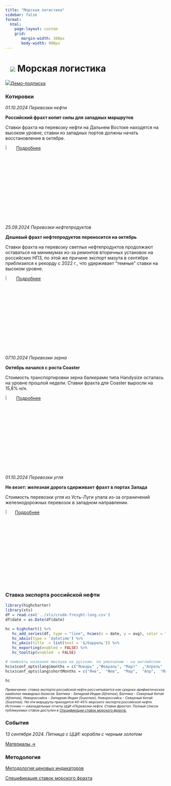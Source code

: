 ```yaml
---
title: "Морская логистика"
sidebar: false
format: 
  html:
    page-layout: custom
    grid:
       margin-width: 300px
       body-width: 900px
---
```


# ![](../images/icon-ship.svg) Морская логистика {.my-custom-class style="margin-left:3%;"}

![](../images/icon-subscription.svg)[Демо-подписка](../demo-subscription.qmd)

::: {.grid style="margin-left:0%"}
::: {.g-col-12 .g-col-sm-12 .g-col-xs-12 .g-col-xl-4 .g-col-md-6 .g-col-lg-6}
### Котировки

*01.10.2024 Перевозки нефти*

**Российский фрахт копит силы для западных маршрутов**

Ставки фрахта на перевозку нефти на Дальнем Востоке находятся на высоком уровне, ставки из западных портов должны начать восстановление в октябре.

![](../images/icon-locker.svg){width="6%"} [Подробнее](../demo-subscription.qmd)

*25.09.2024 Перевозки нефтепродуктов*

**Дешевый фрахт нефтепродуктов переносится на октябрь**

Ставки фрахта на перевозку светлых нефтепродуктов продолжают оставаться на минимумах из-за ремонтов вторичных установок на российских НПЗ, по этой же причине экспорт мазута в сентябре приблизился к рекорду с 2022 г., что удерживает "темные" ставки на высоком уровне.

![](../images/icon-locker.svg){width="6%"} [Подробнее](../demo-subscription.qmd)

*07.10.2024 Перевозки зерна*

**Октябрь начался с роста Coaster**

Стоимость транспортировки зерна балкерами типа Handysize осталась на уровне прошлой недели. Ставки фрахта для Coaster выросли на 15,8% н/н.

![](../images/icon-locker.svg){width="6%"} [Подробнее](../demo-subscription.qmd)

*01.10.2024 Перевозки угля*

**Не везет: железная дорога сдерживает фрахт в портах Запада**

Стоимость перевозки угля из Усть-Луги упала из-за ограничений железнодорожных перевозок в западном направлении.

![](../images/icon-locker.svg){width="6%"}[Подробнее](../demo-subscription.qmd)
:::

::: {.g-col-12 .g-col-sm-12 .g-col-xs-12 .g-col-xl-4 .g-col-md-6 .g-col-lg-6}
### Ставка экспорта российской нефти

```r
library(highcharter)
library(xts)
df = read.csv('../xls/crude-freight-long.csv')
df$date = as.Date(df$date)

hc = highchart() %>% 
   hc_add_series(df, type = "line", hcaes(x = date, y = avg), color = "#1A4AFC", name = "Фрахт российской нефти") %>% 
   hc_xAxis(type = 'datetime') %>% 
   hc_yAxis(title  = list(text = '$/баррель')) %>% 
   hc_exporting(enabled = FALSE) %>% 
   hc_tooltip(enabled  = FALSE)

# поменять названия месяцев на русские. по умолчанию - на английском
hc$x$conf_opts$lang$months = c("Январь"	,"Февраль",	"Март"	,"Апрель"	,"Май",	"Июнь", "Июль",	"Август",	"Сентябрь",	"Октябрь",	"Ноябрь",	"Декабрь")
hc$x$conf_opts$lang$shortMonths = c("Янв", 	"Фев",	"Мар",	"Апр",	"Май",	"Июн",	"Июл",	"Авг",	"Сен",	"Окт",	"Ноя",	"Дек")

hc
```

[*Примечание: ставка экспорта российской нефти рассчитывается как среднее арифметическое наиболее ликвидных базисов: Балтика - Западная Индия (Aframax), Балтика - Северный Китай (Aframax), Новороссийск - Западная Индия (Suezmax), Новороссийск - Северный Китай (Suezmax). На эти маршруты приходится 40-45% морского экспорта российской нефти. Источник — еженедельные отчеты ЦЦИ «Перевозки нефти. Ставки фрахта». Полный список публикуемых ставок доступен в [Спецификации ставок морского фрахта.](../methodology/specs-freight.qmd)*]{style="font-size:0.75em"}

### События

*13 сентября 2024. Пятница с ЦЦИ: корабли с черным золотом*

[Материалы →](../events/2024-09-13-crude.qmd)
:::
:::

::: {.grid style="margin-left:0%"}
::: {.g-col-12 .g-col-sm-12 .g-col-xs-12 .g-col-xl-4 .g-col-md-6 .g-col-lg-6}
### Методология

[Методология ценовых индикаторов](../methodology/methodology-benchmark-pbc.qmd)

[Спецификация ставок морского фрахта](../methodology/specs-freight.qmd)
:::

::: {.g-col-12 .g-col-sm-12 .g-col-xs-12 .g-col-xl-4 .g-col-md-6 .g-col-lg-6}
:::
:::
